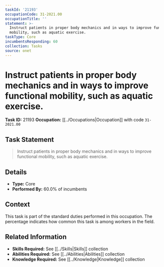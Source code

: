 ```yaml
---
taskId: '21193'
occupationCode: 31-2021.00
occupationTitle: ''
statement: >-
  Instruct patients in proper body mechanics and in ways to improve functional
  mobility, such as aquatic exercise.
taskType: Core
incumbentsResponding: 60
collection: Tasks
source: onet
---
```

# Instruct patients in proper body mechanics and in ways to improve functional mobility, such as aquatic exercise.

**Task ID:** 21193
**Occupation:** [[../Occupations|Occupation]] with code `31-2021.00`

## Task Statement

> Instruct patients in proper body mechanics and in ways to improve functional mobility, such as aquatic exercise.

## Details

- **Type:** Core
- **Performed By:** 60.0% of incumbents

## Context

This task is part of the standard duties performed in this occupation. The percentage indicates how common this task is among workers in the field.

## Related Information

- **Skills Required:** See [[../Skills|Skills]] collection
- **Abilities Required:** See [[../Abilities|Abilities]] collection
- **Knowledge Required:** See [[../Knowledge|Knowledge]] collection
